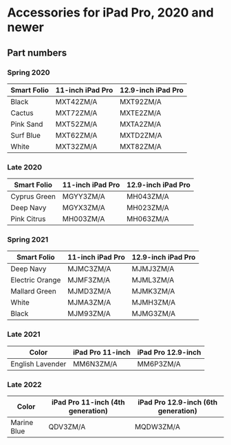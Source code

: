 # Accessories for iPad Pro, 2020 and newer

## Part numbers

### Spring 2020

| Smart Folio | 11-inch iPad Pro | 12.9-inch iPad Pro |
| ----------- | ---------------- | ------------------ |
| Black       | MXT42ZM/A        | MXT92ZM/A          |
| Cactus      | MXT72ZM/A        | MXTE2ZM/A          |
| Pink Sand   | MXT52ZM/A        | MXTA2ZM/A          |
| Surf Blue   | MXT62ZM/A        | MXTD2ZM/A          |
| White       | MXT32ZM/A        | MXT82ZM/A          |

### Late 2020

| Smart Folio  | 11-inch iPad Pro | 12.9-inch iPad Pro |
| ------------ | ---------------- | ------------------ |
| Cyprus Green | MGYY3ZM/A        | MH043ZM/A          |
| Deep Navy    | MGYX3ZM/A        | MH023ZM/A          |
| Pink Citrus  | MH003ZM/A        | MH063ZM/A          |

### Spring 2021

| Smart Folio     | 11-inch iPad Pro | 12.9-inch iPad Pro |
| --------------- | ---------------- | ------------------ |
| Deep Navy       | MJMC3ZM/A        | MJMJ3ZM/A          |
| Electric Orange | MJMF3ZM/A        | MJML3ZM/A          |
| Mallard Green   | MJMD3ZM/A        | MJMK3ZM/A          |
| White           | MJMA3ZM/A        | MJMH3ZM/A          |
| Black           | MJM93ZM/A        | MJMG3ZM/A          |

### Late 2021

| Color            | iPad Pro 11-inch | iPad Pro 12.9-inch |
| ---------------- | ---------------- | ------------------ |
| English Lavender | MM6N3ZM/A        | MM6P3ZM/A          |

### Late 2022

| Color       | iPad Pro 11-inch (4th generation) | iPad Pro 12.9-inch (6th generation) |
| ----------- | --------------------------------- | ----------------------------------- |
| Marine Blue | QDV3ZM/A                          | MQDW3ZM/A                           |

